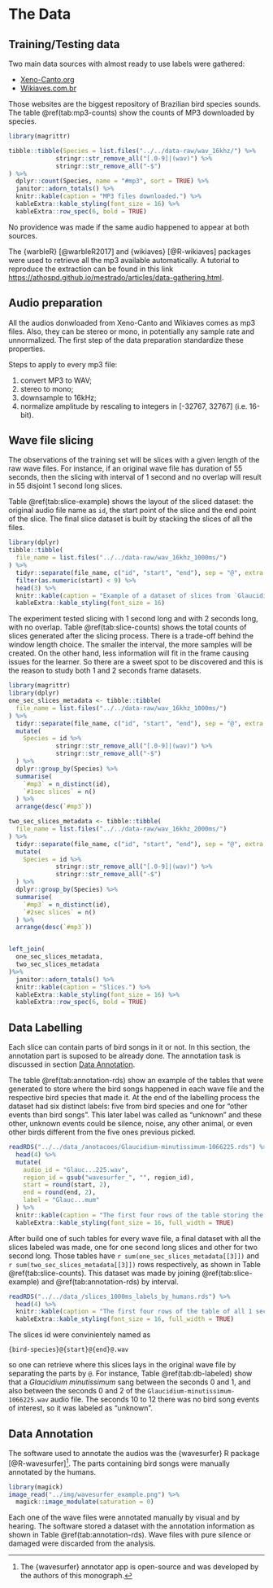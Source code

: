 # The Data {.chapter}

## Training/Testing data

Two main data sources with almost ready to use labels were gathered:

- [Xeno-Canto.org](Xeno-Canto.org)
- [Wikiaves.com.br](https://www.wikiaves.com.br/)

Those websites are the biggest repository of Brazilian bird species sounds. The table \@ref(tab:mp3-counts) show the counts of MP3 downloaded by species.



```r
library(magrittr)

tibble::tibble(Species = list.files("../../data-raw/wav_16khz/") %>%
             stringr::str_remove_all("[.0-9]|(wav)") %>%
             stringr::str_remove_all("-$")
) %>%
  dplyr::count(Species, name = "#mp3", sort = TRUE) %>%
  janitor::adorn_totals() %>%
  knitr::kable(caption = "MP3 files downloaded.") %>%
  kableExtra::kable_styling(font_size = 16) %>%
  kableExtra::row_spec(6, bold = TRUE)
```


No providence was made if the same audio happened to appear at both sources.

The {warbleR} [@warbleR2017] and {wikiaves} [@R-wikiaves] packages were used to retrieve all the mp3 available automatically. A tutorial to reproduce the extraction can be found in this link [https://athospd.github.io/mestrado/articles/data-gathering.html]().

## Audio preparation

All the audios donwloaded from Xeno-Canto and Wikiaves comes as mp3 files. Also, they can be stereo or mono, in potentially any sample rate and unnormalized. The first step of the data preparation standardize these properties.

Steps to apply to every mp3 file:

1) convert MP3 to WAV;
2) stereo to mono;
3) downsample to 16kHz;
4) normalize amplitude by rescaling to integers in [-32767, 32767] (i.e. 16-bit).

## Wave file slicing

The observations of the training set will be slices with a given length of the raw wave files. For instance, if an original wave file has duration of 55 seconds, then the slicing with interval of 1 second and no overlap will result in 55 disjoint 1 second long slices.

Table \@ref(tab:slice-example) shows the layout of the sliced dataset: the original audio file name as `id`, the start point of the slice and the end point of the slice. The final slice dataset is built by stacking the slices of all the files. 

```r
library(dplyr)
tibble::tibble(
  file_name = list.files("../../data-raw/wav_16khz_1000ms/")
) %>%
  tidyr::separate(file_name, c("id", "start", "end"), sep = "@", extra = "drop") %>%
  filter(as.numeric(start) < 9) %>%
  head(3) %>%
  knitr::kable(caption = "Example of a dataset of slices from `Glaucidium-minutissimum-1066225.wav` audio file.", align = "lcc") %>%
  kableExtra::kable_styling(font_size = 16)
```


The experiment tested slicing with 1 second long and with 2 seconds long, with no overlap. Table \@ref(tab:slice-counts) shows the total counts of slices generated after the slicing process. There is a trade-off behind the window length choice. The smaller the interval, the more samples will be created. On the other hand, less information will fit in the frame causing issues for the learner. So there are a sweet spot to be discovered and this is the reason to study both 1 and 2 seconds frame datasets.

```r
library(magrittr)
library(dplyr)
one_sec_slices_metadata <- tibble::tibble(
  file_name = list.files("../../data-raw/wav_16khz_1000ms/")
) %>%
  tidyr::separate(file_name, c("id", "start", "end"), sep = "@", extra = "drop") %>%
  mutate(
    Species = id %>%
             stringr::str_remove_all("[.0-9]|(wav)") %>%
             stringr::str_remove_all("-$")
  ) %>%
  dplyr::group_by(Species) %>%
  summarise(
    `#mp3` = n_distinct(id),
    `#1sec slices` = n()
  ) %>%
  arrange(desc(`#mp3`)) 

two_sec_slices_metadata <- tibble::tibble(
  file_name = list.files("../../data-raw/wav_16khz_2000ms/")
) %>%
  tidyr::separate(file_name, c("id", "start", "end"), sep = "@", extra = "drop") %>%
  mutate(
    Species = id %>%
             stringr::str_remove_all("[.0-9]|(wav)") %>%
             stringr::str_remove_all("-$")
  ) %>%
  dplyr::group_by(Species) %>%
  summarise(
    `#mp3` = n_distinct(id),
    `#2sec slices` = n()
  ) %>%
  arrange(desc(`#mp3`)) 


left_join(
  one_sec_slices_metadata,
  two_sec_slices_metadata
)%>%
  janitor::adorn_totals() %>%
  knitr::kable(caption = "Slices.") %>%
  kableExtra::kable_styling(font_size = 16) %>%
  kableExtra::row_spec(6, bold = TRUE)
```

## Data Labelling

Each slice can contain parts of bird songs in it or not. In this section, the annotation part is suposed to be already done. The annotation task is discussed in section [Data Annotation](#data-annotation).

The table \@ref(tab:annotation-rds) show an example of the tables that were generated to store where the bird songs happened in each wave file and the respective bird species that made it. At the end of the labelling process the dataset had six distinct labels: five from bird species and one for "other events than bird songs". This later label was called as "unknown" and these other, unknown events could be silence, noise, any other animal, or even other birds different from the five ones previous picked.

```r
readRDS("../../data_/anotacoes/Glaucidium-minutissimum-1066225.rds") %>%
  head(4) %>%
  mutate(
    audio_id = "Glauc...225.wav",
    region_id = gsub("wavesurfer_", "", region_id),
    start = round(start, 2),
    end = round(end, 2),
    label = "Glauc...mum"
  ) %>%
  knitr::kable(caption = "The first four rows of the table storing the moments where the bird songs happen inside the `Glaucidium-minutissimum-1066225.wav` audio file along with the respective bird species label.") %>%
  kableExtra::kable_styling(font_size = 16, full_width = TRUE)
```

After build one of such tables for every wave file, a final dataset with all the slices labeled was made, one for one second long slices and other for two second long. Those tables have `r sum(one_sec_slices_metadata[[3]])` and `r sum(two_sec_slices_metadata[[3]])` rows respectively, as shown in Table \@ref(tab:slice-counts). This dataset was made by joining \@ref(tab:slice-example) and \@ref(tab:annotation-rds) by interval.

```r
readRDS("../../data_/slices_1000ms_labels_by_humans.rds") %>%
  head(4) %>%
  knitr::kable(caption = "The first four rows of the table of all 1 second slices along with the bird species label.") %>%
  kableExtra::kable_styling(font_size = 16, full_width = TRUE)
```

The slices id were convinientely named as 

`{bird-species}@{start}@{end}@.wav` 

so one can retrieve where this slices lays in the original wave file by separating the parts by `@`. For instance, Table \@ref(tab:db-labeled) show that a *Glaucidium minutissimum* sang between the seconds 0 and 1, and also between the seconds 0 and 2 of the `Glaucidium-minutissimum-1066225.wav` audio file. The seconds 10 to 12 there was no bird song events of interest, so it was labeled as "unknown".

## Data Annotation {#data-annotation}

The software used to annotate the audios was the {wavesurfer} R package [@R-wavesurfer]^[The {wavesurfer} annotator app is open-source and was developed by the authors of this monograph.]. The parts containing bird songs were manually annotated by the humans.

```r
library(magick)
image_read("../img/wavesurfer_example.png") %>%
  magick::image_modulate(saturation = 0)
```

Each one of the wave files were annotated manually by visual and by hearing. The software stored a dataset with the annotation information as shown in Table \@ref(tab:annotation-rds). Wave files with pure silence or damaged were discarded from the analysis.



